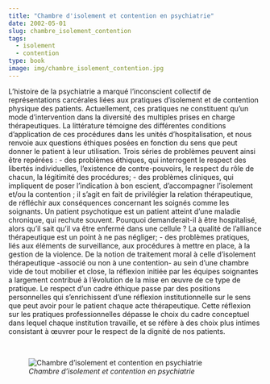 ```yaml
---
title: "Chambre d'isolement et contention en psychiatrie"
date: 2002-05-01
slug: chambre_isolement_contention
tags:
  - isolement
  - contention
type: book
image: img/chambre_isolement_contention.jpg
---
```


L’histoire de la psychiatrie a marqué l’inconscient collectif de représentations carcérales liées aux pratiques d’isolement et de contention physique des patients.
Actuellement, ces pratiques ne constituent qu’un mode d’intervention dans la diversité des multiples prises en charge thérapeutiques.
La littérature témoigne des différentes conditions d’application de ces procédures dans les unités d’hospitalisation, et nous renvoie aux questions éthiques posées en fonction du sens que peut donner le patient à leur utilisation.
Trois séries de problèmes peuvent ainsi être repérées :
- des problèmes éthiques, qui interrogent le respect des libertés individuelles, l’existence de contre-pouvoirs, le respect du rôle de chacun, la légitimité des procédures;
- des problèmes cliniques, qui impliquent de poser l’indication à bon escient, d’accompagner l’isolement et/ou la contention ; il s’agit en fait de privilégier la relation thérapeutique, de réfléchir aux conséquences concernant les soignés comme les soignants. Un patient psychotique est un patient atteint d’une maladie chronique, qui rechute souvent. Pourquoi demanderait-il à être hospitalisé, alors qu’il sait qu’il va être enfermé dans une cellule ? La qualité de l’alliance thérapeutique est un point à ne pas négliger;
- des problèmes pratiques, liés aux éléments de surveillance, aux procédures à mettre en place, à la gestion de la violence.
De la notion de traitement moral à celle d’isolement thérapeutique -associé ou non à une contention- au sein d’une chambre vide de tout mobilier et close, la réflexion initiée par les équipes soignantes a largement contribué à l’évolution de la mise en œuvre de ce type de pratique.
Le respect d’un cadre éthique passe par des positions personnelles qui s’enrichissent d’une réflexion institutionnelle sur le sens que peut avoir pour le patient chaque acte thérapeutique.
Cette réflexion sur les pratiques professionnelles dépasse le choix du cadre conceptuel dans lequel chaque institution travaille, et se réfère à des choix plus intimes consistant à œuvrer pour le respect de la dignité de nos patients. 

<br>

![_Chambre d'isolement et contention en psychiatrie_](img/chambre_isolement_contention.jpg)
